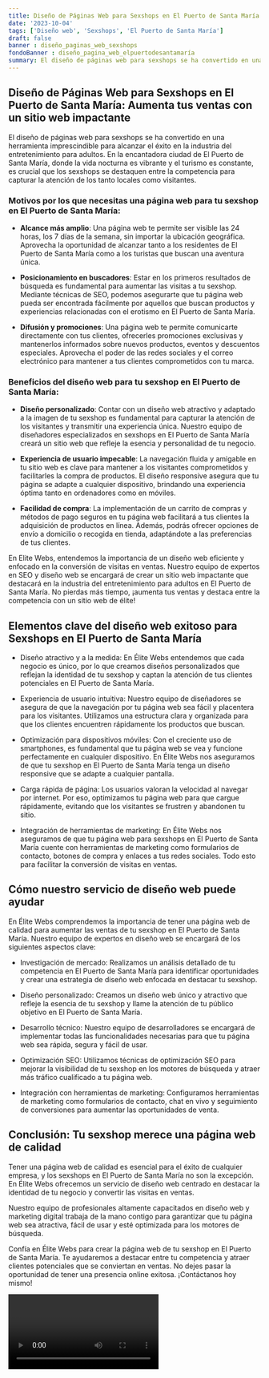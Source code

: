 ```yaml
---
title: Diseño de Páginas Web para Sexshops en El Puerto de Santa María
date: '2023-10-04'
tags: ['Diseño web', 'Sexshops', 'El Puerto de Santa María']
draft: false
banner : diseño_paginas_web_sexshops
fondoBanner : diseño_pagina_web_elpuertodesantamaría
summary: El diseño de páginas web para sexshops se ha convertido en una herramienta imprescindible para alcanzar el éxito en la industria del entretenimiento para adultos. En la encantadora ciudad de El Puerto de Santa María, donde la vida nocturna es vibrante y el turismo es constante, es crucial que los sexshops se destaquen entre la competencia para capturar la atención de los tanto locales como visitantes.
---
```


## Diseño de Páginas Web para Sexshops en El Puerto de Santa María: Aumenta tus ventas con un sitio web impactante

El diseño de páginas web para sexshops se ha convertido en una herramienta imprescindible para alcanzar el éxito en la industria del entretenimiento para adultos. En la encantadora ciudad de El Puerto de Santa María, donde la vida nocturna es vibrante y el turismo es constante, es crucial que los sexshops se destaquen entre la competencia para capturar la atención de los tanto locales como visitantes.

### Motivos por los que necesitas una página web para tu sexshop en El Puerto de Santa María:

- **Alcance más amplio**: Una página web te permite ser visible las 24 horas, los 7 días de la semana, sin importar la ubicación geográfica. Aprovecha la oportunidad de alcanzar tanto a los residentes de El Puerto de Santa María como a los turistas que buscan una aventura única.

- **Posicionamiento en buscadores**: Estar en los primeros resultados de búsqueda es fundamental para aumentar las visitas a tu sexshop. Mediante técnicas de SEO, podemos asegurarte que tu página web pueda ser encontrada fácilmente por aquellos que buscan productos y experiencias relacionadas con el erotismo en El Puerto de Santa María.

- **Difusión y promociones**: Una página web te permite comunicarte directamente con tus clientes, ofrecerles promociones exclusivas y mantenerlos informados sobre nuevos productos, eventos y descuentos especiales. Aprovecha el poder de las redes sociales y el correo electrónico para mantener a tus clientes comprometidos con tu marca.

### Beneficios del diseño web para tu sexshop en El Puerto de Santa María:

- **Diseño personalizado**: Contar con un diseño web atractivo y adaptado a la imagen de tu sexshop es fundamental para capturar la atención de los visitantes y transmitir una experiencia única. Nuestro equipo de diseñadores especializados en sexshops en El Puerto de Santa María creará un sitio web que refleje la esencia y personalidad de tu negocio.

- **Experiencia de usuario impecable**: La navegación fluida y amigable en tu sitio web es clave para mantener a los visitantes comprometidos y facilitarles la compra de productos. El diseño responsive asegura que tu página se adapte a cualquier dispositivo, brindando una experiencia óptima tanto en ordenadores como en móviles.

- **Facilidad de compra**: La implementación de un carrito de compras y métodos de pago seguros en tu página web facilitará a tus clientes la adquisición de productos en línea. Además, podrás ofrecer opciones de envío a domicilio o recogida en tienda, adaptándote a las preferencias de tus clientes.

En Elite Webs, entendemos la importancia de un diseño web eficiente y enfocado en la conversión de visitas en ventas. Nuestro equipo de expertos en SEO y diseño web se encargará de crear un sitio web impactante que destacará en la industria del entretenimiento para adultos en El Puerto de Santa María. No pierdas más tiempo, ¡aumenta tus ventas y destaca entre la competencia con un sitio web de élite!

<GifSeo />

<Cta />

## Elementos clave del diseño web exitoso para Sexshops en El Puerto de Santa María

- Diseño atractivo y a la medida: En Élite Webs entendemos que cada negocio es único, por lo que creamos diseños personalizados que reflejan la identidad de tu sexshop y captan la atención de tus clientes potenciales en El Puerto de Santa María.

- Experiencia de usuario intuitiva: Nuestro equipo de diseñadores se asegura de que la navegación por tu página web sea fácil y placentera para los visitantes. Utilizamos una estructura clara y organizada para que los clientes encuentren rápidamente los productos que buscan.

- Optimización para dispositivos móviles: Con el creciente uso de smartphones, es fundamental que tu página web se vea y funcione perfectamente en cualquier dispositivo. En Élite Webs nos aseguramos de que tu sexshop en El Puerto de Santa María tenga un diseño responsive que se adapte a cualquier pantalla.

- Carga rápida de página: Los usuarios valoran la velocidad al navegar por internet. Por eso, optimizamos tu página web para que cargue rápidamente, evitando que los visitantes se frustren y abandonen tu sitio.

- Integración de herramientas de marketing: En Élite Webs nos aseguramos de que tu página web para sexshops en El Puerto de Santa María cuente con herramientas de marketing como formularios de contacto, botones de compra y enlaces a tus redes sociales. Todo esto para facilitar la conversión de visitas en ventas.

## Cómo nuestro servicio de diseño web puede ayudar

En Élite Webs comprendemos la importancia de tener una página web de calidad para aumentar las ventas de tu sexshop en El Puerto de Santa María. Nuestro equipo de expertos en diseño web se encargará de los siguientes aspectos clave:

- Investigación de mercado: Realizamos un análisis detallado de tu competencia en El Puerto de Santa María para identificar oportunidades y crear una estrategia de diseño web enfocada en destacar tu sexshop.

- Diseño personalizado: Creamos un diseño web único y atractivo que refleje la esencia de tu sexshop y llame la atención de tu público objetivo en El Puerto de Santa María.

- Desarrollo técnico: Nuestro equipo de desarrolladores se encargará de implementar todas las funcionalidades necesarias para que tu página web sea rápida, segura y fácil de usar.

- Optimización SEO: Utilizamos técnicas de optimización SEO para mejorar la visibilidad de tu sexshop en los motores de búsqueda y atraer más tráfico cualificado a tu página web.

- Integración con herramientas de marketing: Configuramos herramientas de marketing como formularios de contacto, chat en vivo y seguimiento de conversiones para aumentar las oportunidades de venta.

## Conclusión: Tu sexshop merece una página web de calidad

Tener una página web de calidad es esencial para el éxito de cualquier empresa, y los sexshops en El Puerto de Santa María no son la excepción. En Élite Webs ofrecemos un servicio de diseño web centrado en destacar la identidad de tu negocio y convertir las visitas en ventas.

Nuestro equipo de profesionales altamente capacitados en diseño web y marketing digital trabaja de la mano contigo para garantizar que tu página web sea atractiva, fácil de usar y esté optimizada para los motores de búsqueda.

Confía en Élite Webs para crear la página web de tu sexshop en El Puerto de Santa María. Te ayudaremos a destacar entre tu competencia y atraer clientes potenciales que se conviertan en ventas. No dejes pasar la oportunidad de tener una presencia online exitosa. ¡Contáctanos hoy mismo!

<Video />

<CtaBot job='Sexshops' city='El Puerto de Santa María'/>

<Gmaps query='El Puerto de Santa María+españa+maps' />